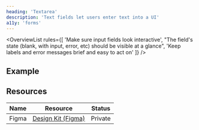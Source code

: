 ```yaml
---
heading: 'Textarea'
description: 'Text fields let users enter text into a UI'
a11y: 'forms'
---
```



<OverviewList rules={[
  'Make sure input fields look interactive',
  "The field's state (blank, with input, error, etc) should be visible at a glance",
  'Keep labels and error messages brief and easy to act on'
]} />

## Example

<LivePlayground />

<DripDivider />

## Resources

| Name     | Resource | Status                                               |
| -------- | -------- | ---------------------------------------------------- |
| Figma    | [Design Kit (Figma)](https://www.figma.com/design/ducwqOCxoxcWc3ReV3FYd8/Digital-University-Component-Library?m=auto&node-id=0-1)      |                         Private                      |